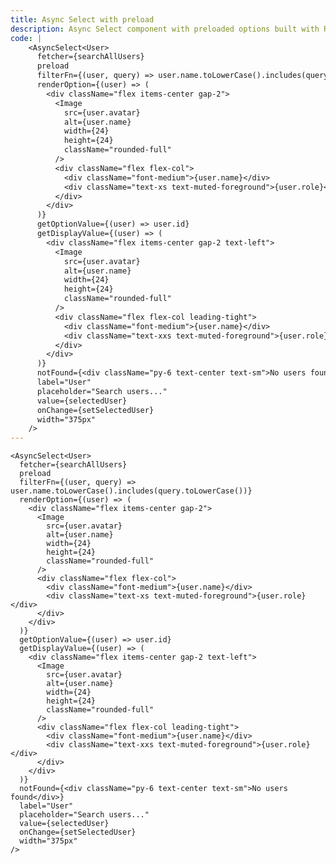 ```yaml
---
title: Async Select with preload
description: Async Select component with preloaded options built with React & shadcn/ui
code: |
    <AsyncSelect<User>
      fetcher={searchAllUsers}
      preload
      filterFn={(user, query) => user.name.toLowerCase().includes(query.toLowerCase())}
      renderOption={(user) => (
        <div className="flex items-center gap-2">
          <Image
            src={user.avatar}
            alt={user.name}
            width={24}
            height={24}
            className="rounded-full"
          />
          <div className="flex flex-col">
            <div className="font-medium">{user.name}</div>
            <div className="text-xs text-muted-foreground">{user.role}</div>
          </div>
        </div>
      )}
      getOptionValue={(user) => user.id}
      getDisplayValue={(user) => (
        <div className="flex items-center gap-2 text-left">
          <Image
            src={user.avatar}
            alt={user.name}
            width={24}
            height={24}
            className="rounded-full"
          />
          <div className="flex flex-col leading-tight">
            <div className="font-medium">{user.name}</div>
            <div className="text-xxs text-muted-foreground">{user.role}</div>
          </div>
        </div>
      )}
      notFound={<div className="py-6 text-center text-sm">No users found</div>}
      label="User"
      placeholder="Search users..."
      value={selectedUser}
      onChange={setSelectedUser}
      width="375px"
    />
---
```


```tsx
<AsyncSelect<User>
  fetcher={searchAllUsers}
  preload
  filterFn={(user, query) => user.name.toLowerCase().includes(query.toLowerCase())}
  renderOption={(user) => (
    <div className="flex items-center gap-2">
      <Image
        src={user.avatar}
        alt={user.name}
        width={24}
        height={24}
        className="rounded-full"
      />
      <div className="flex flex-col">
        <div className="font-medium">{user.name}</div>
        <div className="text-xs text-muted-foreground">{user.role}</div>
      </div>
    </div>
  )}
  getOptionValue={(user) => user.id}
  getDisplayValue={(user) => (
    <div className="flex items-center gap-2 text-left">
      <Image
        src={user.avatar}
        alt={user.name}
        width={24}
        height={24}
        className="rounded-full"
      />
      <div className="flex flex-col leading-tight">
        <div className="font-medium">{user.name}</div>
        <div className="text-xxs text-muted-foreground">{user.role}</div>
      </div>
    </div>
  )}
  notFound={<div className="py-6 text-center text-sm">No users found</div>}
  label="User"
  placeholder="Search users..."
  value={selectedUser}
  onChange={setSelectedUser}
  width="375px"
/>
```